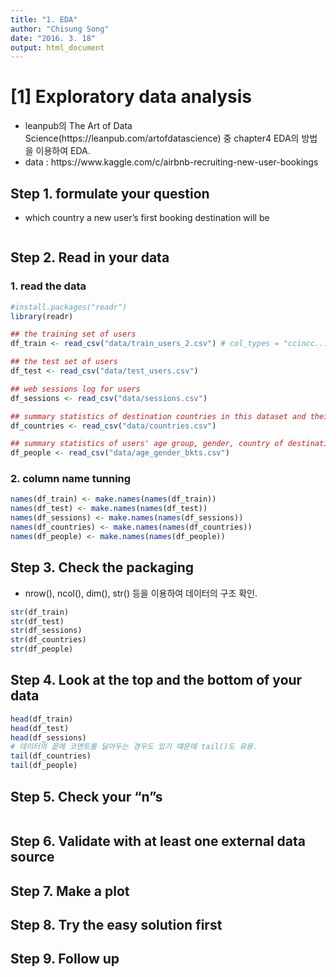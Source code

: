 ```yaml
---
title: "1. EDA"
author: "Chisung Song"
date: "2016. 3. 18"
output: html_document
---
```


# [1] Exploratory data analysis  

- leanpub의 The Art of Data Science(https://leanpub.com/artofdatascience) 중 chapter4 EDA의 방법을 이용하여 EDA.
- data : https://www.kaggle.com/c/airbnb-recruiting-new-user-bookings

## Step 1. formulate your question
- which country a new user's first booking destination will be

```r

```



## Step 2. Read in your data 

### 1. read the data
```r
#install.packages("readr")
library(readr)

## the training set of users
df_train <- read_csv("data/train_users_2.csv") # col_types = "ccincc..." 으로 불러올 값 설정 가능.

## the test set of users
df_test <- read_csv("data/test_users.csv")

## web sessions log for users
df_sessions <- read_csv("data/sessions.csv")

## summary statistics of destination countries in this dataset and their locations
df_countries <- read_csv("data/countries.csv")

## summary statistics of users' age group, gender, country of destination
df_people <- read_csv("data/age_gender_bkts.csv")
```

### 2. column name tunning
```r
names(df_train) <- make.names(names(df_train))
names(df_test) <- make.names(names(df_test))
names(df_sessions) <- make.names(names(df_sessions))
names(df_countries) <- make.names(names(df_countries))
names(df_people) <- make.names(names(df_people))
```


## Step 3. Check the packaging 
- nrow(), ncol(), dim(), str() 등을 이용하여 데이터의 구조 확인.
```r
str(df_train)
str(df_test)
str(df_sessions)
str(df_countries)
str(df_people)
```


## Step 4. Look at the top and the bottom of your data   
```r
head(df_train)
head(df_test)
head(df_sessions)
# 데이터의 끝에 코멘트를 달아두는 경우도 있기 떄문에 tail()도 유용.
tail(df_countries) 
tail(df_people)
```



## Step 5. Check your "n"s
```r
 

```





## Step 6. Validate with at least one external data source  
## Step 7. Make a plot           
## Step 8. Try the easy solution first    
## Step 9. Follow up            










